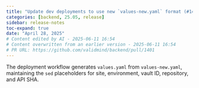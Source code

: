 ```yaml
---
title: "Update dev deployments to use new `values-new.yaml` format (#1401)"
categories: [backend, 25.05, release]
sidebar: release-notes
toc-expand: true
date: "April 28, 2025"
# Content edited by AI - 2025-06-11 16:54
# Content overwritten from an earlier version - 2025-06-11 16:54
# PR URL: https://github.com/validmind/backend/pull/1401
---
```


The deployment workflow generates `values.yaml` from `values-new.yaml`, maintaining the `sed` placeholders for site, environment, vault ID, repository, and API SHA.

<!--- VALIDATION SUMMARY
Content Type: title
Validation Status: CHECK
Attempts: 7
Last Validation: 2025-06-11 16:41:09
Reedit Available: Yes
--->
